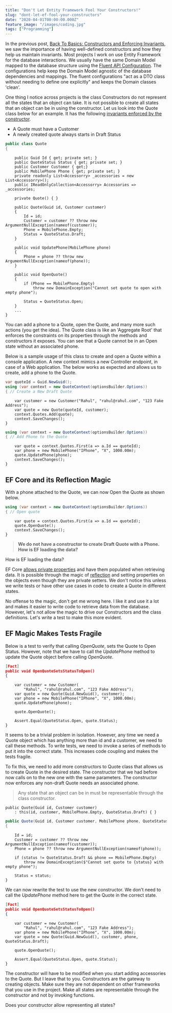```yaml
---
title: "Don't Let Entity Framework Fool Your Constructors!"
slug: "dont-let-ef-fool-your-constructors"
date: "2020-04-01T00:00:00.000Z"
feature_image: "/images/coding.jpg"
tags: ["Programming"]
---
```


In the previous post, [Back To Basics: Constructors and Enforcing Invariants](/posts/constructor-and-constraints/), we saw the importance of having well-defined constructors and how they help us maintain invariants. Most projects I work on use Entity Framework for the database interactions. We usually have the same Domain Model mapped to the database structure using the [Fluent API Configuration](https://www.learnentityframeworkcore.com/configuration/fluent-api). The configurations help keep the Domain Model agnostic of the database dependencies and mappings. The fluent configurations "act as a DTO class without needing to define one explicitly" and keeps the Domain classes 'clean'.

One thing I notice across projects is the class Constructors do not represent all the states that an object can take. It is not possible to create all states that an object can be in using the constructor. Let us look into the Quote class below for an example. It has the following [invariants enforced by the constructor](/posts/constructor-and-constraints/).

*   A Quote must have a Customer
*   A newly created quote always starts in Draft Status

```csharp
public class Quote
{
```
        public Guid Id { get; private set; }
        public QuoteStatus Status { get; private set; }
        public Customer Customer { get;}
        public MobilePhone Phone { get; private set; }
        private readonly List<Accessorry> _accessories = new List<Accessorry>();
        public IReadOnlyCollection<Accessorry> Accessories => _accessories;
    
        private Quote() { }
    
        public Quote(Guid id, Customer customer)
        {
            Id = id;
            Customer = customer ?? throw new ArgumentNullException(nameof(customer));
            Phone = MobilePhone.Empty;
            Status = QuoteStatus.Draft;
        }
    
        public void UpdatePhone(MobilePhone phone)
        {
            Phone = phone ?? throw new ArgumentNullException(nameof(phone));
        }
    
        public void OpenQuote()
        {
            if (Phone == MobilePhone.Empty)
                throw new DomainException("Cannot set quote to open with empty phone");
    
            Status = QuoteStatus.Open;
        }
        ...
    }
    

You can add a phone to a Quote, open the Quote, and many more such actions (you get the idea). The Quote class is like an 'Aggregate Root' that enforces the constraints on its properties through the methods and constructors it exposes. You can see that a Quote cannot be in an Open state without an associated phone.

Below is a sample usage of this class to create and open a Quote within a console application. A new context mimics a new Controller endpoint, in case of a Web application. The below works as expected and allows us to create, add a phone to the Quote.

```csharp
var quoteId = Guid.NewGuid();
using (var context = new QuoteContext(optionsBuilder.Options))
{ // Create a New Draft Quote
```
        var customer = new Customer("Rahul", "rahul@rahul.com", "123 Fake Address");
        var quote = new Quote(quoteId, customer);
        context.Quotes.Add(quote);
        context.SaveChanges();
    }
    
```csharp
using (var context = new QuoteContext(optionsBuilder.Options))
{ // Add Phone to the Quote
```
        var quote = context.Quotes.First(a => a.Id == quoteId);
        var phone = new MobilePhone("IPhone", "X", 1000.00m);
        quote.UpdatePhone(phone);
        context.SaveChanges();
    }
    

EF Core and its Reflection Magic
--------------------------------

With a phone attached to the Quote, we can now Open the Quote as shown below.

```csharp
using (var context = new QuoteContext(optionsBuilder.Options))
{ // Open quote
```
        var quote = context.Quotes.First(a => a.Id == quoteId);
        quote.OpenQuote();
        context.SaveChanges();
    }
    

> **We do not have a constructor to create Draft Quote with a Phone. How is EF loading the data?**

How is EF loading the data?

EF Core [allows private properties](https://docs.microsoft.com/en-us/ef/core/modeling/constructors#read-only-properties) and have them populated when retrieving data. It is possible through the magic of [reflection](https://docs.microsoft.com/en-us/dotnet/csharp/programming-guide/concepts/reflection) and setting properties on the objects even though they are private setters. We don't notice this unless we write tests or have other use cases in code to create a Quote in different states.

No offense to the magic, don't get me wrong here. I like it and use it a lot and makes it easier to write code to retrieve data from the database. However, let's not allow the magic to drive our Constructors and the class definitions. Let's write a test to make this more evident.

EF Magic Makes Tests Fragile
----------------------------

Below is a test to verify that calling _OpenQuote_, sets the Quote to Open Status. However, note that we have to call the _UpdatePhone_ method to update the Quote object before calling _OpenQuote_.

```json
[Fact]
public void OpenQuoteSetsStatusToOpen()
{
```
        var customer = new Customer(
            "Rahul", "rahul@rahul.com", "123 Fake Address");
        var quote = new Quote(Guid.NewGuid(), customer);
        var phone = new MobilePhone("IPhone", "X", 1000.00m);
        quote.UpdatePhone(phone);
    
        quote.OpenQuote();
    
        Assert.Equal(QuoteStatus.Open, quote.Status);
    }
    

It seems to be a trivial problem in isolation. However, any time we need a Quote object which has anything more than id and a customer, we need to call these methods. To write tests, we need to invoke a series of methods to put it into the correct state. This increases code coupling and makes the tests fragile.

To fix this, we need to add more constructors to Quote class that allows us to create Quote in the desired state. The constructor that we had before now calls on to the new one with the same parameters. The constructor now enforces any non-draft Quote needs an associated phone.

> Any state that an object can be in must be representable through the class constructor.

    public Quote(Guid id, Customer customer)
        : this(id, customer, MobilePhone.Empty, QuoteStatus.Draft) { }
    
```csharp
public Quote(Guid id, Customer customer, MobilePhone phone, QuoteStatus status)
{
```
        Id = id;
        Customer = customer ?? throw new ArgumentNullException(nameof(customer));
        Phone = phone ?? throw new ArgumentNullException(nameof(phone));
    
        if (status != QuoteStatus.Draft && phone == MobilePhone.Empty)
            throw new DomainException($"Cannot set quote to {status} with empty phone");
    
        Status = status;
    }
    

We can now rewrite the test to use the new constructor. We don't need to call the _UpdatePhone_ method here to get the Quote in the correct state.

```json
[Fact]
public void OpenQuoteSetsStatusToOpen()
{
```
        var customer = new Customer(
            "Rahul", "rahul@rahul.com", "123 Fake Address");
        var phone = new MobilePhone("IPhone", "X", 1000.00m);
        var quote = new Quote(Guid.NewGuid(), customer, phone, QuoteStatus.Draft);
    
        quote.OpenQuote();
    
        Assert.Equal(QuoteStatus.Open, quote.Status);
    }
    

The constructor will have to be modified when you start adding accessories to the Quote. But I leave that to you. Constructors are the gateway to creating objects. Make sure they are not dependent on other frameworks that you use in the project. Make all states are representable through the constructor and not by invoking functions.

Does your constructor allow representing all states?